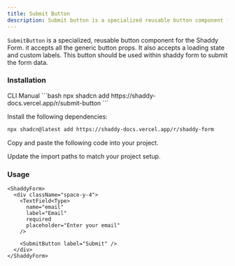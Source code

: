 ```yaml
---
title: Submit Button
description: Submit button is a specialized reusable button component for shaddy form.
---
```


`SubmitButton` is a specialized, reusable button component for the Shaddy Form. it accepts all the generic button props. It also accepts a loading state and custom labels. This button should be used within shaddy form to submit the form data.


### Installation

<CodeTabs>

<TabsList>
  <TabsTrigger value="cli">CLI</TabsTrigger>
  <TabsTrigger value="manual">Manual</TabsTrigger>
</TabsList>

<TabsContent value="cli">
```bash
npx shadcn add https://shaddy-docs.vercel.app/r/submit-button
```

</TabsContent>

<TabsContent value="manual">

<Steps>

<Step>Install the following dependencies:</Step>

```bash
npx shadcn@latest add https://shaddy-docs.vercel.app/r/shaddy-form
```

<Step>Copy and paste the following code into your project.</Step>

<ComponentSource name="submit-button" />

<Step>Update the import paths to match your project setup.</Step>

</Steps>

</TabsContent>

</CodeTabs>

### Usage

```tsx
<ShaddyForm>
  <div className="space-y-4">
    <TextField<Type>
      name="email"
      label="Email"
      required
      placeholder="Enter your email"
    />

    <SubmitButton label="Submit" />
  </div>
</ShaddyForm>
```